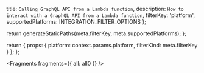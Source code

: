   title: `Calling GraphQL API from a Lambda function`,
  description: `How to interact with a GraphQL API from a Lambda function`,
  filterKey: 'platform',
  supportedPlatforms: INTEGRATION_FILTER_OPTIONS
};



  return generateStaticPaths(meta.filterKey, meta.supportedPlatforms);
};

  return {
    props: {
      platform: context.params.platform,
      filterKind: meta.filterKey
    }
  };
};


<Fragments fragments={{ all: all0 }} />
